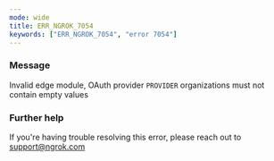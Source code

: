 ```yaml
---
mode: wide
title: ERR_NGROK_7054
keywords: ["ERR_NGROK_7054", "error 7054"]
---
```


### Message

Invalid edge module, OAuth provider `PROVIDER` organizations must not contain empty values

### Further help

If you're having trouble resolving this error, please reach out to [support@ngrok.com](mailto:support@ngrok.com?subject=Help%20with%20ERR_NGROK_7054)
